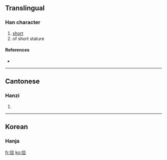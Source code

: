 ==Translingual==

===Han character===
{{Han char|rn=9|rad=人|as=05|sn=7|four=|canj=人山山 (OUU)}}

# [[short]]
# of short stature

====References====
* {{Han ref|kx=0096.150|hdz=10140.040|uh=3441|ud=13377}}

----

==Cantonese==

===Hanzi===
{{yue-hanzi|jyut=|y=jyut3, jyut6}}

# {{defn|Cantonese}}
----

==Korean==

===Hanja===
{{ko-hanja|hangeul=출|rv=chul|mr=ch'ul|y=chwul|eumhun=짧다|ehrv=jjalta|ehmr=tchalta|ehy=ccalpta}}

[[fr:㑁]]
[[ko:㑁]]